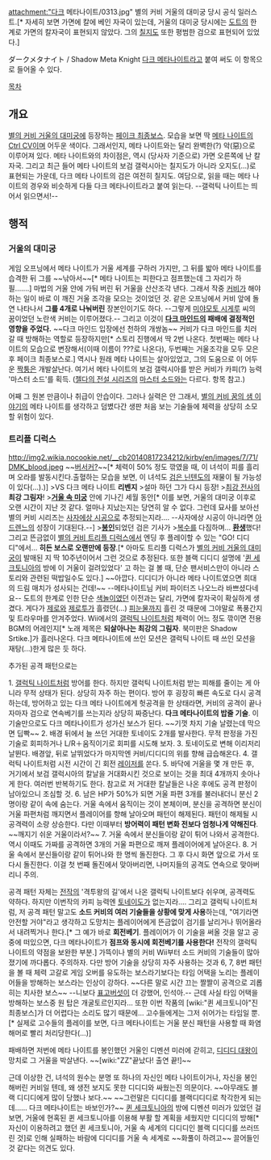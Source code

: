 attachment:"다크 메타나이트/0313.jpg"
별의 커비 거울의 대미궁 당시 공식 일러스트.[* 자세히 보면 가면에 칼에 베인 자국이 있는데, 거울의 대미궁 당시에는 [[도트]]의 한계로 가면의 칼자국이 표현되지 않았다. 그의 [[칠지도]] 또한 평범한 검으로 표현되어 있었다.]

ダークメタナイト / Shadow Meta Knight
[[다크 메타나이트]]라고 붙여 써도 이 항목으로 들어올 수 있다.

[[목차]]


== 개요 ==
[[별의 커비 거울의 대미궁]]에 등장하는 [[페이크 최종보스]].
모습을 보면 딱 [[메타 나이트]]의 [[Ctrl CV]]이며 어두운 색이다. 그래서인지, 메타 나이트와는 달리 완벽한(?) 악(惡)으로 이루어져 있다.
메타 나이트와의 차이점은, 역시 (당사자 기준으로) 가면 오른쪽에 난 칼자국. 그리고 최근 들어 메타 나이트의 보검 갤럭시아는 칠지도가 아니라 오지도(…)로 표현되는 가운데, 다크 메타 나이트의 검은 여전히 칠지도.
여담으로, 읽을 때는 메타 나이트의 경우와 비슷하게 다들 다크 메타나이트라고 붙여 읽는다. --갤럭틱 나이트는 띄어서 읽으면서!--


== 행적 ==
=== 거울의 대미궁 ===
게임 오프닝에서 메타 나이트가 거울 세계를 구하러 가지만, 그 뒤를 밟아 메타 나이트를 습격한 뒤 그를 ~~낚아서~~[* 메타 나이트는 피한다고 점프했는데 그 자리가 하필…….] 마법의 거울 안에 가둬 버린 뒤 거울을 산산조각 낸다. 그래서 작중 [[커비]]가 해야 하는 일이 바로 이 깨진 거울 조각을 모으는 것이었던 것. 같은 오프닝에서 커비 앞에 돌연 나타나서 '''그를 4개로 나눠버린''' 장본인이기도 하다. --그렇게 [[미야모토 시게루]] 씨의 꿈이었던 노란색 커비는 이루어졌다.-- 그리고 이것이 '''[[다크 마인드]]의 패배에 결정적인 영향을 주었다.''' ~~다크 마인드 입장에선 천하의 개쌍놈~~ 커비가 다크 마인드를 치러 갈 때 방해하는 역할로 등장하지만[* 스토리 진행에서 딱 2번 나온다. 첫번째는 메타 나이트의 모습으로 변장해서(이때 이름이 ???로 나온다), 두번째는 거울조각을 모두 모은 후 페이크 최종보스로.]  역시나 원래 메타 나이트는 살아있었고, 그의 도움으로 이 어두운 [[짝퉁]]은 개발살난다. 여기서 메타 나이트의 보검 갤럭시아를 받은 커비가 카피(?) 능력 '마스터 소드'를 획득. ([[젤다의 전설 시리즈]]의 [[마스터 소드]]와는 다르다. 항목 참고.)

어째 그 원본 만큼이나 취급이 안습이다. 그러나 실력은 안 그래서, [[별의 커비 꿈의 샘 이야기]]의 메타 나이트를 생각하고 덤볐다간 생판 처음 보는 기술들에 체력을 상당히 소모할 위험이 있다.


=== 트리플 디럭스 ===
http://img2.wikia.nocookie.net/__cb20140817234212/kirby/en/images/7/71/DMK_blood.jpeg
~~[[버서커(던전 앤 파이터)|버서커?]]~~[* 체력이 50% 정도 깎였을 때, 이 녀석이 피를 흘리며 오라를 발동시킨다.출혈하는 모습을 보면, 이 녀석도 [[검은 닌텐도]]의 재물이 될 가능성이 있다(…).)]
>VS 다크 메타 나이트 '''리벤지'''
>설마 하던 그가 다시 등장!
>[[메타 나이트|최강 전사]]의 '''최강 그림자'''!
>[[별의 커비 거울의 대미궁|'''거울 속 미궁''']] 안에 기나긴 세월 동안[* 이를 보면, 거울의 대미궁 이후로 오랜 시간이 지난 것 같다. 얼마나 지났는지는 당연히 알 수 없다. 그런데 묘사를 보아선 별의 커비 시리즈는 [[사자에상 시공]]으로 추정되는지라…. --사자에상 시공이 아니라면 [[아드렌느]]의 성장이 기대된다.--]
>'''[[봉인]]'''되었던 검은 기사가
>[[복수]]를 다짐하며… '''[[환생]]'''했다!
그리고 뜬금없이 [[별의 커비 트리플 디럭스]]에서 엔딩 후 플레이할 수 있는 "GO! 디디디"에서… '''히든 보스로 오랜만에 등장'''.[* 아마도 트리플 디럭스가 [[별의 커비 거울의 대미궁]]이 발매된 지 딱 10주년이어서 그런 것으로 추정된다. 또한 블랙 디디디 설명에 '[[퀸 세크토니아]]의 방에 이 거울이 걸려있었다' 고 하는 걸 볼 때, 단순 팬서비스만이 아니라 스토리와 관련된 떡밥일수도 있다.] ~~아깝다. 디디디가 아니라 메타 나이트였으면 희대의 드림 매치가 성사되는 건데!~~ --메타나이트님 커비 파이터즈 나오느라 바쁘셨다네요-- 도트의 한계로 인한 단순 [[색놀이]]였던 이전과는 달리, 가면에 칼자국이 확실하게 생겼다. 게다가 [[제로(별의 커비 시리즈)|제로]]와 [[제로투]]가 흘렸던(...) [[피눈물]]까지 흘린 것 때문에 그야말로 폭풍간지 및 트라우마를 안겨주었다. Wii에서의 [[갤럭틱 나이트]]처럼 체력이 어느 정도 깎이면 전용 BGM의 어레인지[* 노래 제목은 '''되살아나는 최강의 그림자'''. 북미판은 Shadow Srtike.]가 흘러나온다. 다크 메타나이트에 쓰인 모션은 갤럭틱 나이트 때 쓰인 모션을 재탕(...)한게 많은 듯 하다.

추가된 공격 패턴으로는 

1. [[갤럭틱 나이트]]처럼 방어를 한다. 하지만 갤럭틱 나이트처럼 받는 피해를 줄이는 게 아니라 무적 상태가 된다. 상당히 자주 하는 편이다. 방어 후 굉장히 빠른 속도로 다시 공격하는데, 방어하고 있는 다크 메타 나이트에게 헛공격을 한 상태라면, 커비의 공격이 끝나자마자 검으로 연속베기를 쓰는지라 상당히 짜증난다. '''다크 메타나이트의 밥줄 기술'''. 이 기술만으로도 다크 메타나이트가 성가신 보스가 된다. ~~기껏 차지 기술 날렸는데 막으면 딥빡~~
2. 배경 뒤에서 늘 쓰던 거대한 토네이도 2개를 발사한다. 무적 판정을 가진 기술로 회피하거나 L/R＋움직이기로 회피를 시도해 보자.
3. 토네이도로 변해 이리저리 날뛴다. 배경앞, 뒤로 날뛰었다가 마지막엔 커비/디디디의 위를 향해 급습해온다.        
4. 갤럭틱 나이트처럼 시전 시간이 긴 회전 [[레이저]]를 쏜다.
5. 바닥에 거울을 몇 개 만든 후, 거기에서 보검 갤럭시아의 칼날을 거대화시킨 것으로 보이는 것을 최대 4개까지 솟아나게 한다. 여러번 반복하기도 한다. 참고로 저 거대한 칼날들은 나온 후에도 공격 판정이 남아있으니 조심할 것.
6. 남은 HP가 50%가 되면 거울 파편 3개를 불러내더니 분신 2명이랑 같이 속에 숨는다. 거울 속에서 움직이는 것이 본체이며, 분신을 공격하면 분신이 거울 파편처럼 깨지면서 플레이어를 향해 날아오며 패턴이 해제된다. 패턴이 해제될 시 공격력이 소량 상승한다. 다만 이때부터 '''방어력이 패턴 변화 전보다 엄청나게 약해진다'''. ~~깨지기 쉬운 거울이라서?~~
7. 거울 속에서 분신들이랑 같이 튀어 나와서 공격한다. 역시 이때도 가짜를 공격하면 3개의 거울 파편으로 깨져 플레이어에게 날아온다.
8. 거울 속에서 분신들이랑 같이 튀어나와 한 명씩 돌진한다. 그 후 다시 화면 앞으로 가서 또다시 돌진한다. 이걸 첫 번째 돌진에서 맞아버리면, 나머지들의 공격도 연속으로 맞아버리니 주의.

공격 패턴 자체는 [[별의 커비 Wii|전작]]의 '격투왕의 길'에서 나온 갤럭틱 나이트보다 쉬우며, 공격력도 약하다. 하지만 이번작의 카피 능력엔 [[토네이도 커비|토네이도]]가 없는지라…. 그리고 갤럭틱 나이트처럼, 저 공격 패턴 말고도 '''소드 커비의 여러 기술들을 상황에 맞게 사용'''하는데, "여기라면 안전할 거야"라고 생각하고 도망치는 플레이어에게 뜬금없이 검기를 날리거나 뛰어올라서 내려찍거나 한다.[* 그 예가 바로 '''회전베기'''. 플레이어가 이 기술을 써올 것을 알고 공중에 떠있으면, 다크 메타나이트가 '''점프와 동시에 회전베기를 사용한다!''' 전작의 갤럭틱 나이트의 약점을 보완한 부분.] 가뜩이나 별의 커비 Wii부터 소드 커비의 기술들이 많아졌기에 까다롭다. 주의하자.
다만 방어 기술을 상당히 자주 사용하는 것과 6, 7, 8번 패턴을 볼 때 체력 고갈로 게임 오버를 유도하는 보스라기보다는 타임 어택을 노리는 플레이어들을 방해하는 보스라는 인상이 강하다. ~~다른 말로 시간 끄는 짤짤이 공격으로 괴롭히는 치사한 보스~~ --니보다 [[갤럭틱 나이트|표고버섯]]이 더 강했어, 인석아.-- 근데 사실 타임 어택을 방해하는 보스중 원 탑은 개굴토르인지라... 또한 이번 작품의 [wiki:"퀸 세크토니아"진 최종보스]가 더 어렵다는 소리도 많기 때문에... 고수들에게는 그저 쉬어가는 타임일 뿐.[* 실제로 고수들의 플레이를 보면, 다크 메타나이트는 거울 분신 패턴을 사용할 때 화염 해머로 빨리 처리당한다(...)] 

패배하면 저번에 메타 나이트를 봉인했던 거울인 디멘션 미러에 갇히고, [[디디디 대왕]]이 망치로 그 거울을 박살낸다. ~~[wiki:"ZZ"끝났다! 출연 끝!]~~

근데 이상한 건, 녀석의 원수는 분명 또 하나의 자신인 메타 나이트이거나, 자신을 봉인해버린 커비일 텐데, 왜 생전 보지도 못한 디디디와 싸웠는진 의문이다. ~~아무래도 블랙 디디디에게 많이 당했나 보다.~~ ~~그런말은 디디디를 블랙디디디로 착각한게 되는데...... 다크 메타나이트는 바보인가?~~ [[퀸 세크토니아]]의 방에 디멘션 미러가 있었던 걸 보면, 거울에 현혹된 퀸 세크토니아를 이용해 부활 할 계획을 세웠지만 디디디의 방해[* 자신이 이용하려고 했던 퀸 세크토니아, 거울 속 세계의 디디디인 블랙 디디디를 쓰러뜨린 것]로 인해 실패하는 바람에 디디디를 거울 속 세계로 ~~화풀이 하려고~~ 끌어들인것 같다는 의견도 있다.
